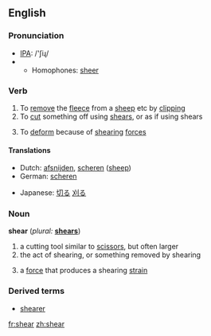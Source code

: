 ==English==

=== Pronunciation ===
*[[w:IPA|IPA]]: /'ʃiɻ/
*{{audio|en-us-shear.ogg|Audio (US)}}
**Homophones: [[sheer]]

=== Verb ===
{{irregverb|'''to shear'''|'''[[shears]]'''|'''[[sheared]]'''|'''[[shorn]] '''or''' [[sheared]]'''|'''[[shearing]]'''}}

# To [[remove]] the [[fleece]] from a [[sheep]] etc by [[clipping]]
# To [[cut]] something off using [[shears]], or as if using shears
#{{physics}} To [[deform]] because of [[shearing]] [[force]]s

==== Translations ====
{{top}}
*Dutch: [[afsnijden]], [[scheren]] ([[sheep]])
*German: [[scheren]]
{{mid}}
*Japanese: [[切る]] [[刈る]]
{{bottom}}

=== Noun ===
'''shear'''  (''plural:'' '''[[shears]]''')

# a cutting tool similar to [[scissors]], but often larger
# the act of shearing, or something removed by shearing
#{{physics}} a [[force]] that produces a shearing [[strain]]

===Derived terms===
*[[shearer]]

[[fr:shear]]
[[zh:shear]]